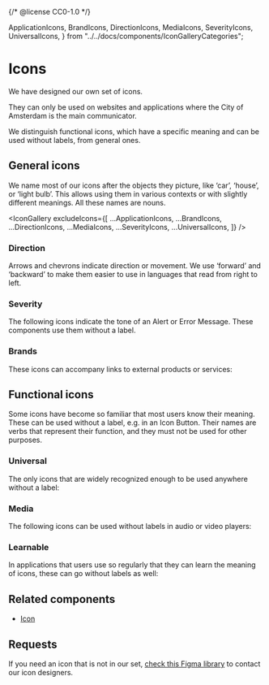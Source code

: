 {/* @license CC0-1.0 */}

  ApplicationIcons,
  BrandIcons,
  DirectionIcons,
  MediaIcons,
  SeverityIcons,
  UniversalIcons,
} from "../../docs/components/IconGalleryCategories";

<Meta title="Brand/Assets/Icons" />

# Icons

We have designed our own set of icons.

They can only be used on websites and applications where the City of Amsterdam is the main communicator.

We distinguish functional icons, which have a specific meaning and can be used without labels, from general ones.

## General icons

We name most of our icons after the objects they picture, like ‘car’, ‘house’, or ‘light bulb’.
This allows using them in various contexts or with slightly different meanings.
All these names are nouns.

<IconGallery
  excludeIcons={[
    ...ApplicationIcons,
    ...BrandIcons,
    ...DirectionIcons,
    ...MediaIcons,
    ...SeverityIcons,
    ...UniversalIcons,
  ]}
/>

### Direction

Arrows and chevrons indicate direction or movement.
We use ‘forward’ and ‘backward’ to make them easier to use in languages that read from right to left.

<IconGallery icons={DirectionIcons} />

### Severity

The following icons indicate the tone of an Alert or Error Message.
These components use them without a label.

<IconGallery icons={SeverityIcons} />

### Brands

These icons can accompany links to external products or services:

<IconGallery icons={BrandIcons} />

## Functional icons

Some icons have become so familiar that most users know their meaning.
These can be used without a label, e.g. in an Icon Button.
Their names are verbs that represent their function, and they must not be used for other purposes.

### Universal

The only icons that are widely recognized enough to be used anywhere without a label:

<IconGallery icons={UniversalIcons} />

### Media

The following icons can be used without labels in audio or video players:

<IconGallery icons={MediaIcons} />

### Learnable

In applications that users use so regularly that they can learn the meaning of icons, these can go without labels as well:

<IconGallery icons={ApplicationIcons} />

## Related components

- [Icon](/docs/components-media-icon--docs)

## Requests

If you need an icon that is not in our set, [check this Figma library](https://www.figma.com/design/SZa5JuGk9AkvAcVKJ9qu6B/Icon-Guidelines?node-id=2006-933) to contact our icon designers.
